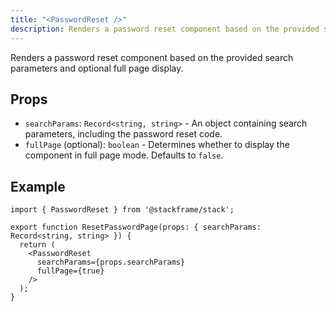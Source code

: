 ```yaml
---
title: "<PasswordReset />"
description: Renders a password reset component based on the provided search parameters and optional full page display.
---
```


Renders a password reset component based on the provided search parameters and optional full page display.

## Props

- `searchParams`: `Record<string, string>` - An object containing search parameters, including the password reset code.
- `fullPage` (optional): `boolean` - Determines whether to display the component in full page mode. Defaults to `false`.

## Example

```tsx title="app/reset-password.tsx"
import { PasswordReset } from '@stackframe/stack';

export function ResetPasswordPage(props: { searchParams: Record<string, string> }) {
  return (
    <PasswordReset
      searchParams={props.searchParams}
      fullPage={true}
    />
  );
}
```
